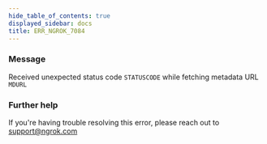 ```yaml
---
hide_table_of_contents: true
displayed_sidebar: docs
title: ERR_NGROK_7084
---
```


### Message

Received unexpected status code `STATUSCODE` while fetching metadata URL `MDURL`

<ErrorDetails />

### Further help

If you're having trouble resolving this error, please reach out to [support@ngrok.com](mailto:support@ngrok.com?subject=Help%20with%20ERR_NGROK_7084)
